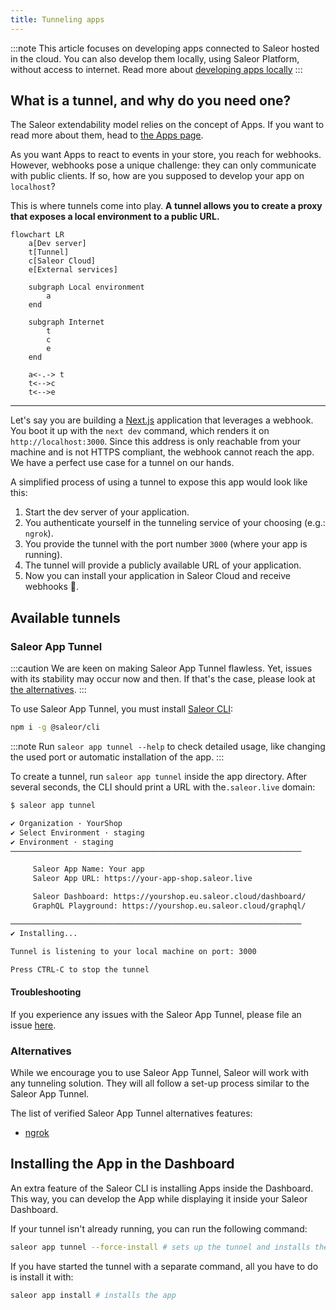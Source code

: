 ```yaml
---
title: Tunneling apps
---
```


:::note
This article focuses on developing apps connected to Saleor hosted in the cloud. You can also develop them locally, using Saleor Platform, without access to internet. Read more about [developing apps locally](developer/extending/apps/local-apps-development.mdx)
:::

## What is a tunnel, and why do you need one?

The Saleor extendability model relies on the concept of Apps. If you want to read more about them, head to [the Apps page](developer/extending/apps/index.mdx).

As you want Apps to react to events in your store, you reach for webhooks. However, webhooks pose a unique challenge: they can only communicate with public clients. If so, how are you supposed to develop your app on `localhost`?

This is where tunnels come into play. **A tunnel allows you to create a proxy that exposes a local environment to a public URL.**

```mermaid
flowchart LR
    a[Dev server]
    t[Tunnel]
    c[Saleor Cloud]
    e[External services]

    subgraph Local environment
        a
    end

    subgraph Internet
        t
        c
        e
    end

    a<-.-> t
    t<-->c
    t<-->e
```

---

Let's say you are building a [Next.js](https://nextjs.org/) application that leverages a webhook. You boot it up with the `next dev` command, which renders it on `http://localhost:3000`. Since this address is only reachable from your machine and is not HTTPS compliant, the webhook cannot reach the app. We have a perfect use case for a tunnel on our hands.

A simplified process of using a tunnel to expose this app would look like this:

1. Start the dev server of your application.
2. You authenticate yourself in the tunneling service of your choosing (e.g.: `ngrok`).
3. You provide the tunnel with the port number `3000` (where your app is running).
4. The tunnel will provide a publicly available URL of your application.
5. Now you can install your application in Saleor Cloud and receive webhooks 🎉.

## Available tunnels

### Saleor App Tunnel

:::caution
We are keen on making Saleor App Tunnel flawless. Yet, issues with its stability may occur now and then. If that's the case, please look at [the alternatives](#alternatives).
:::

To use Saleor App Tunnel, you must install [Saleor CLI](https://www.npmjs.com/package/@saleor/cli):

```bash
npm i -g @saleor/cli
```

:::note
Run `saleor app tunnel --help` to check detailed usage, like changing the used port or automatic installation of the app.
:::

To create a tunnel, run `saleor app tunnel` inside the app directory. After several seconds, the CLI should print a URL with the`.saleor.live` domain:

```bash
$ saleor app tunnel

✔ Organization · YourShop
✔ Select Environment · staging
✔ Environment · staging
─────────────────────────────────────────────────────────────────

     Saleor App Name: Your app
     Saleor App URL: https://your-app-shop.saleor.live

     Saleor Dashboard: https://yourshop.eu.saleor.cloud/dashboard/
     GraphQL Playground: https://yourshop.eu.saleor.cloud/graphql/

─────────────────────────────────────────────────────────────────
✔ Installing...

Tunnel is listening to your local machine on port: 3000

Press CTRL-C to stop the tunnel

```

#### Troubleshooting

If you experience any issues with the Saleor App Tunnel, please file an issue [here](https://github.com/saleor/saleor-cli/issues/new?assignees=&labels=bug,tunnel&template=cli-bug-report.md&title=).

### Alternatives

While we encourage you to use Saleor App Tunnel, Saleor will work with any tunneling solution. They will all follow a set-up process similar to the Saleor App Tunnel.

The list of verified Saleor App Tunnel alternatives features:

- [ngrok](https://ngrok.com/)

## Installing the App in the Dashboard

An extra feature of the Saleor CLI is installing Apps inside the Dashboard. This way, you can develop the App while displaying it inside your Saleor Dashboard.

If your tunnel isn't already running, you can run the following command:

```bash
saleor app tunnel --force-install # sets up the tunnel and installs the app
```

If you have started the tunnel with a separate command, all you have to do is install it with:

```bash
saleor app install # installs the app
```
